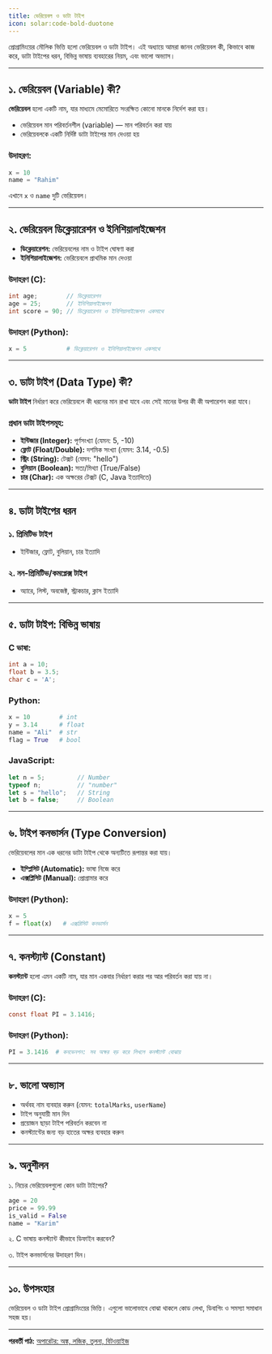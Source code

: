 ```yaml
---
title: ভেরিয়েবল ও ডাটা টাইপ
icon: solar:code-bold-duotone
---
```


প্রোগ্রামিংয়ের মৌলিক ভিত্তি হলো ভেরিয়েবল ও ডাটা টাইপ। এই অধ্যায়ে আমরা জানব ভেরিয়েবল কী, কিভাবে কাজ করে, ডাটা টাইপের ধরন, বিভিন্ন ভাষায় ব্যবহারের নিয়ম, এবং ভালো অভ্যাস।

---

## ১. ভেরিয়েবল (Variable) কী?

**ভেরিয়েবল** হলো একটি নাম, যার মাধ্যমে মেমোরিতে সংরক্ষিত কোনো মানকে নির্দেশ করা হয়।

- ভেরিয়েবল মান পরিবর্তনশীল (variable) — মান পরিবর্তন করা যায়
- ভেরিয়েবলকে একটি নির্দিষ্ট ডাটা টাইপের মান দেওয়া হয়

### উদাহরণ:
```python
x = 10
name = "Rahim"
```
এখানে `x` ও `name` দুটি ভেরিয়েবল।

---

## ২. ভেরিয়েবল ডিক্লেয়ারেশন ও ইনিশিয়ালাইজেশন

- **ডিক্লেয়ারেশন:** ভেরিয়েবলের নাম ও টাইপ ঘোষণা করা
- **ইনিশিয়ালাইজেশন:** ভেরিয়েবলে প্রাথমিক মান দেওয়া

### উদাহরণ (C):
```c
int age;        // ডিক্লেয়ারেশন
age = 25;       // ইনিশিয়ালাইজেশন
int score = 90; // ডিক্লেয়ারেশন ও ইনিশিয়ালাইজেশন একসাথে
```

### উদাহরণ (Python):
```python
x = 5           # ডিক্লেয়ারেশন ও ইনিশিয়ালাইজেশন একসাথে
```

---

## ৩. ডাটা টাইপ (Data Type) কী?

**ডাটা টাইপ** নির্ধারণ করে ভেরিয়েবলে কী ধরনের মান রাখা যাবে এবং সেই মানের উপর কী কী অপারেশন করা যাবে।

### প্রধান ডাটা টাইপসমূহ:
- **ইন্টিজার (Integer):** পূর্ণসংখ্যা (যেমন: 5, -10)
- **ফ্লোট (Float/Double):** দশমিক সংখ্যা (যেমন: 3.14, -0.5)
- **স্ট্রিং (String):** টেক্সট (যেমন: "hello")
- **বুলিয়ান (Boolean):** সত্য/মিথ্যা (True/False)
- **চার (Char):** এক অক্ষরের টেক্সট (C, Java ইত্যাদিতে)

---

## ৪. ডাটা টাইপের ধরন

### ১. প্রিমিটিভ টাইপ
- ইন্টিজার, ফ্লোট, বুলিয়ান, চার ইত্যাদি

### ২. নন-প্রিমিটিভ/কমপ্লেক্স টাইপ
- অ্যারে, লিস্ট, অবজেক্ট, স্ট্রাকচার, ক্লাস ইত্যাদি

---

## ৫. ডাটা টাইপ: বিভিন্ন ভাষায়

### C ভাষা:
```c
int a = 10;
float b = 3.5;
char c = 'A';
```

### Python:
```python
x = 10        # int
y = 3.14      # float
name = "Ali"  # str
flag = True   # bool
```

### JavaScript:
```js
let n = 5;         // Number
typeof n;          // "number"
let s = "hello";   // String
let b = false;     // Boolean
```

---

## ৬. টাইপ কনভার্সন (Type Conversion)

ভেরিয়েবলের মান এক ধরনের ডাটা টাইপ থেকে অন্যটিতে রূপান্তর করা যায়।

- **ইম্প্লিসিট (Automatic):** ভাষা নিজে করে
- **এক্সপ্লিসিট (Manual):** প্রোগ্রামার করে

### উদাহরণ (Python):
```python
x = 5
f = float(x)   # এক্সপ্লিসিট কনভার্সন
```

---

## ৭. কনস্ট্যান্ট (Constant)

**কনস্ট্যান্ট** হলো এমন একটি নাম, যার মান একবার নির্ধারণ করার পর আর পরিবর্তন করা যায় না।

### উদাহরণ (C):
```c
const float PI = 3.1416;
```

### উদাহরণ (Python):
```python
PI = 3.1416  # কনভেনশন: সব অক্ষর বড় করে লিখলে কনস্ট্যান্ট বোঝায়
```

---

## ৮. ভালো অভ্যাস

- অর্থবহ নাম ব্যবহার করুন (যেমন: `totalMarks`, `userName`)
- টাইপ অনুযায়ী মান দিন
- প্রয়োজন ছাড়া টাইপ পরিবর্তন করবেন না
- কনস্ট্যান্টের জন্য বড় হাতের অক্ষর ব্যবহার করুন

---

## ৯. অনুশীলন

১. নিচের ভেরিয়েবলগুলো কোন ডাটা টাইপের?
```python
age = 20
price = 99.99
is_valid = False
name = "Karim"
```

২. C ভাষায় কনস্ট্যান্ট কীভাবে ডিফাইন করবেন?

৩. টাইপ কনভার্সনের উদাহরণ দিন।

---

## ১০. উপসংহার

ভেরিয়েবল ও ডাটা টাইপ প্রোগ্রামিংয়ের ভিত্তি। এগুলো ভালোভাবে বোঝা থাকলে কোড লেখা, ডিবাগিং ও সমস্যা সমাধান সহজ হয়।

---

**পরবর্তী পাঠ:** [অপারেটর: অঙ্ক, লজিক, তুলনা, বিটওয়াইজ](/programming/operators)
